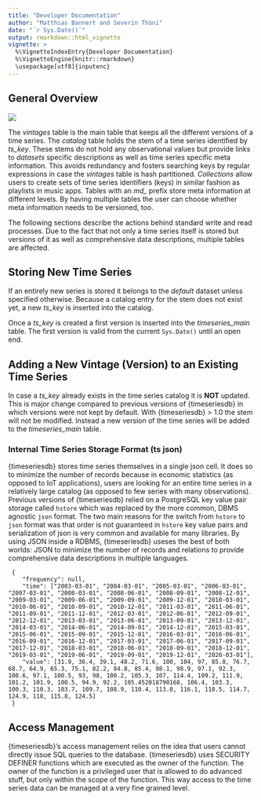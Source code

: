 ```yaml
---
title: "Developer Documentation"
author: "Matthias Bannert and Severin Thöni"
date: "`r Sys.Date()`"
output: rmarkdown::html_vignette
vignette: >
  %\VignetteIndexEntry{Developer Documentation}
  %\VignetteEngine{knitr::rmarkdown}
  \usepackage[utf8]{inputenc}
---
```


## General Overview


![](timeseriesdb_1_0.png)

The *vintages* table is the main table that keeps all the different versions of a time series. The *catalog* table holds the stem of a time series identified by *ts_key*. These stems do not hold any observational values but provide links to *datasets* specific descriptions as well as time series specific meta information. This avoids redundancy and fosters searching keys by regular expressions in case the *vintages* table is hash partitioned. *Collections* allow users to create sets of time series identifiers (keys) in similar fashion as playlists in music apps. Tables with an *md_* prefix store meta information at different levels. By having multiple tables the user can choose whether meta information needs to be versioned, too. 

The following sections describe the actions behind standard write and read processes. Due to the fact that not only a time series itself is stored but versions of it as well as comprehensive data descriptions, multiple tables are affected. 


## Storing New Time Series

If an entirely new series is stored it belongs to the *default* dataset unless specified otherwise. Because a catalog entry for the stem does not exist yet, a new *ts_key* is inserted into the catalog. 

Once a *ts_key* is created a first version is inserted into the *timeseries_main* table. The first version is valid from the current ```Sys.Date()``` until an open end. 

## Adding a New Vintage (Version) to an Existing Time Series

In case a *ts_key* already exists in the time series catalog it is **NOT** updated. This is major change compared to previous versions of {timeseriesdb} in which versions were not kept by default. With {timeseriesdb} > 1.0 the stem will not be modified. Instead a new version of the time series will be added to the *timeseries_main* table. 

### Internal Time Series Storage Format (ts json)

{timeseriesdb} stores time series themselves in a single json cell. It does so 
to minimize the number of records because in economic statistics (as opposed to IoT applications), 
users are looking for an entire time series in a relatively large catalog (as opposed to few series with many observations). 
Previous versions of {timeseriesdb} relied on a PostgreSQL key value pair storage called `hstore` which was replaced by
the more common, DBMS agnostic `json` format. The two main reasons for the switch from `hstore` to `json` format was that order is not
guaranteed in `hstore` key value pairs and serialization of json is very common and available for many libraries. 
By using JSON inside a RDBMS, {timeseriesdb} useses the best of both worlds: JSON to minimize the number of records and 
relations to provide comprehensive data descriptions in multiple languages. 


```
 {
 	"frequency": null,
 	"time": ["2003-03-01", "2004-03-01", "2005-03-01", "2006-03-01", "2007-03-01", "2008-03-01", "2008-06-01", "2008-09-01", "2008-12-01", "2009-03-01", "2009-06-01", "2009-09-01", "2009-12-01", "2010-03-01", "2010-06-01", "2010-09-01", "2010-12-01", "2011-03-01", "2011-06-01", "2011-09-01", "2011-12-01", "2012-03-01", "2012-06-01", "2012-09-01", "2012-12-01", "2013-03-01", "2013-06-01", "2013-09-01", "2013-12-01", "2014-03-01", "2014-06-01", "2014-09-01", "2014-12-01", "2015-03-01", "2015-06-01", "2015-09-01", "2015-12-01", "2016-03-01", "2016-06-01", "2016-09-01", "2016-12-01", "2017-03-01", "2017-06-01", "2017-09-01", "2017-12-01", "2018-03-01", "2018-06-01", "2018-09-01", "2018-12-01", "2019-03-01", "2019-06-01", "2019-09-01", "2019-12-01", "2020-03-01"],
 	"value": [31.9, 36.4, 39.1, 48.2, 71.6, 100, 104, 97, 85.8, 76.7, 68.7, 64.9, 65.3, 75.1, 82.2, 84.8, 85.4, 98.1, 98.9, 97.1, 92.3, 100.6, 97.1, 100.5, 93, 98, 100.2, 105.3, 107, 114.4, 109.2, 111.9, 101.2, 101.9, 100.5, 94.9, 92.2, 105.452018790168, 106.4, 103.3, 100.3, 110.3, 103.7, 109.7, 108.9, 110.4, 113.8, 116.1, 118.5, 114.7, 124.9, 118, 115.8, 124.5]
 }
```

## Access Management

{timeseriesdb}'s access management relies on the idea that users cannot 
directly issue SQL queries to the database. {timeseriesdb} uses SECURITY DEFINER
functions which are executed as the owner of the function. The owner of the function
is a privileged user that is allowed to do advanced stuff, but only within the scope
of the function. This way access to the time series data can be managed at a very
fine grained level. 















